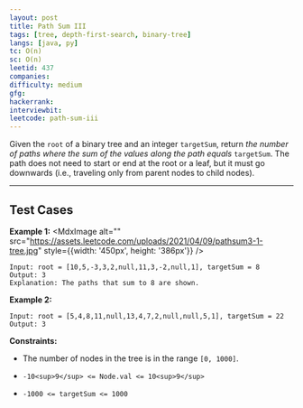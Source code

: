 ```yaml
---
layout: post
title: Path Sum III
tags: [tree, depth-first-search, binary-tree]
langs: [java, py]
tc: O(n)
sc: O(n)
leetid: 437
companies: 
difficulty: medium
gfg: 
hackerrank: 
interviewbit: 
leetcode: path-sum-iii
---
```

Given the `root` of a binary tree and an integer `targetSum`, return *the number of paths where the sum of the values along the path equals* `targetSum`.
The path does not need to start or end at the root or a leaf, but it must go downwards (i.e., traveling only from parent nodes to child nodes).
 
---
## Test Cases
**Example 1:**
<MdxImage alt="" src="https://assets.leetcode.com/uploads/2021/04/09/pathsum3-1-tree.jpg" style={{width: '450px', height: '386px'}} />
```
Input: root = [10,5,-3,3,2,null,11,3,-2,null,1], targetSum = 8
Output: 3
Explanation: The paths that sum to 8 are shown.

```
**Example 2:**
```
Input: root = [5,4,8,11,null,13,4,7,2,null,null,5,1], targetSum = 22
Output: 3
```
 
**Constraints:**
	
* The number of nodes in the tree is in the range `[0, 1000]`.
	
* `-10<sup>9</sup> <= Node.val <= 10<sup>9</sup>`
	
* `-1000 <= targetSum <= 1000`

        